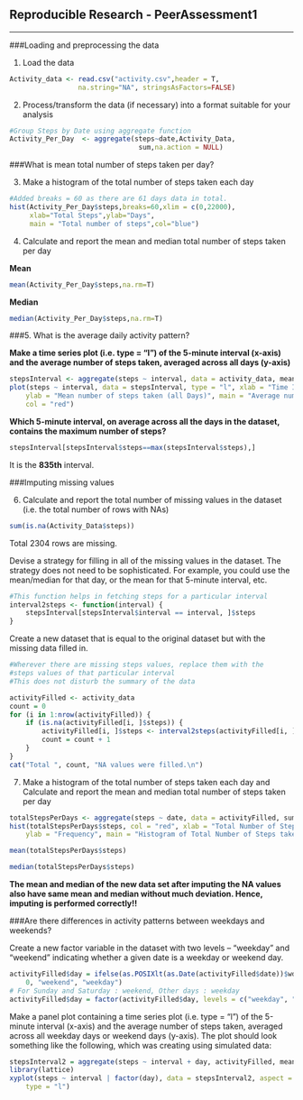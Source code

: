 ## Reproducible Research - PeerAssessment1

---
###Loading and preprocessing the data

1. Load the data

```r
Activity_data <- read.csv("activity.csv",header = T,
                 na.string="NA", stringsAsFactors=FALSE)
```

2. Process/transform the data (if necessary) into a format suitable for your analysis

```r
#Group Steps by Date using aggregate function
Activity_Per_Day  <- aggregate(steps~date,Activity_Data,
                                sum,na.action = NULL)
```


###What is mean total number of steps taken per day?

3. Make a histogram of the total number of steps taken each day


```r
#Added breaks = 60 as there are 61 days data in total.
hist(Activity_Per_Day$steps,breaks=60,xlim = c(0,22000),
     xlab="Total Steps",ylab="Days",
     main = "Total number of steps",col="blue")
```

4. Calculate and report the mean and median total number of steps taken per day

**Mean**
```r
mean(Activity_Per_Day$steps,na.rm=T)
```
**Median**
```r
median(Activity_Per_Day$steps,na.rm=T)
```


###5.  What is the average daily activity pattern?

**Make a time series plot (i.e. type = “l”) of the 5-minute interval (x-axis) and the average number of steps taken, averaged across all days (y-axis)**

```r
stepsInterval <- aggregate(steps ~ interval, data = activity_data, mean, na.rm = TRUE)
plot(steps ~ interval, data = stepsInterval, type = "l", xlab = "Time Intervals (5-minute)", 
    ylab = "Mean number of steps taken (all Days)", main = "Average number of Steps Taken at different 5 minute Intervals", 
    col = "red")
```

**Which 5-minute interval, on average across all the days in the dataset, contains the maximum number of steps?**

```r
stepsInterval[stepsInterval$steps==max(stepsInterval$steps),]
```
It is the **835th** interval.

###Imputing missing values

6.  Calculate and report the total number of missing values in the dataset (i.e. the total number of rows with NAs)
```r
sum(is.na(Activity_Data$steps))
```

Total 2304 rows are missing.

 Devise a strategy for filling in all of the missing values in the dataset. The strategy does not need to be sophisticated. For example, you could use the mean/median for that day, or the mean for that 5-minute interval, etc.

```r
#This function helps in fetching steps for a particular interval
interval2steps <- function(interval) {
    stepsInterval[stepsInterval$interval == interval, ]$steps
}
```
Create a new dataset that is equal to the original dataset but with the missing data filled in.

```r
#Wherever there are missing steps values, replace them with the 
#steps values of that particular interval
#This does not disturb the summary of the data

activityFilled <- activity_data
count = 0
for (i in 1:nrow(activityFilled)) {
    if (is.na(activityFilled[i, ]$steps)) {            
        activityFilled[i, ]$steps <- interval2steps(activityFilled[i, ]$interval)
        count = count + 1
    }
}
cat("Total ", count, "NA values were filled.\n")
```

7.  Make a histogram of the total number of steps taken each day and Calculate and report the mean and median total number of steps taken per day
```r
totalStepsPerDays <- aggregate(steps ~ date, data = activityFilled, sum)
hist(totalStepsPerDays$steps, col = "red", xlab = "Total Number of Steps", 
    ylab = "Frequency", main = "Histogram of Total Number of Steps taken each Day")

```

```r
mean(totalStepsPerDays$steps)
```

```r
median(totalStepsPerDays$steps)

```

**The mean and median of the new data set after imputing the NA values also have same mean and median without much deviation.  Hence, imputing is performed correctly!!**


###Are there differences in activity patterns between weekdays and weekends?

Create a new factor variable in the dataset with two levels – “weekday” and “weekend” indicating whether a given date is a weekday or weekend day.

```r
activityFilled$day = ifelse(as.POSIXlt(as.Date(activityFilled$date))$wday%%6 == 
    0, "weekend", "weekday")
# For Sunday and Saturday : weekend, Other days : weekday
activityFilled$day = factor(activityFilled$day, levels = c("weekday", "weekend"))
```

Make a panel plot containing a time series plot (i.e. type = “l”) of the 5-minute interval (x-axis) and the average number of steps taken, averaged across all weekday days or weekend days (y-axis). The plot should look something like the following, which was creating using simulated data:

```r
stepsInterval2 = aggregate(steps ~ interval + day, activityFilled, mean)
library(lattice)
xyplot(steps ~ interval | factor(day), data = stepsInterval2, aspect = 1/2, 
    type = "l")
```

